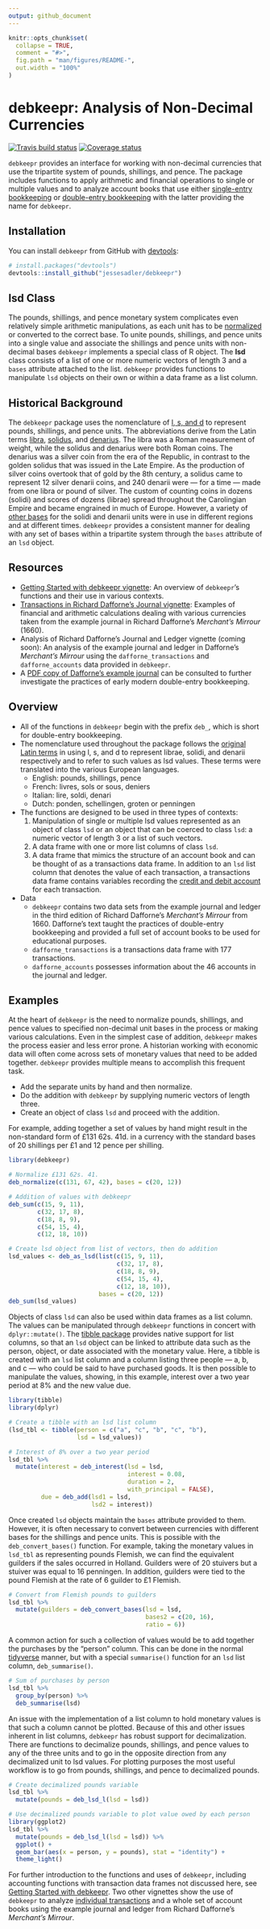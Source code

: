 ```yaml
---
output: github_document
---
```


<!-- README.md is generated from README.Rmd. Please edit that file -->

```r
knitr::opts_chunk$set(
  collapse = TRUE,
  comment = "#>",
  fig.path = "man/figures/README-",
  out.width = "100%"
)
```

# debkeepr: Analysis of Non-Decimal Currencies

[![Travis build status](https://travis-ci.org/jessesadler/debkeepr.svg?branch=master)](https://travis-ci.org/jessesadler/debkeepr)
[![Coverage status](https://codecov.io/gh/jessesadler/debkeepr/branch/master/graph/badge.svg)](https://codecov.io/github/jessesadler/debkeepr?branch=master)

`debkeepr` provides an interface for working with non-decimal currencies that use the tripartite system of pounds, shillings, and pence. The package includes functions to apply arithmetic and financial operations to single or multiple values and to analyze account books that use either [single-entry bookkeeping](https://en.wikipedia.org/wiki/Single-entry_bookkeeping_system) or [double-entry bookkeeping](https://en.wikipedia.org/wiki/Double-entry_bookkeeping_system) with the latter providing the name for `debkeepr`.

## Installation
You can install `debkeepr` from GitHub with [devtools](https://github.com/hadley/devtools):

```r
# install.packages("devtools")
devtools::install_github("jessesadler/debkeepr")
```

## lsd Class
The pounds, shillings, and pence monetary system complicates even relatively simple arithmetic manipulations, as each unit has to be [normalized](https://en.wikipedia.org/wiki/Arithmetic#Compound_unit_arithmetic) or converted to the correct base. To unite pounds, shillings, and pence units into a single value and associate the shillings and pence units with non-decimal bases `debkeepr` implements a special class of R object. The **lsd** class consists of a list of one or more numeric vectors of length 3 and a `bases` attribute attached to the list. `debkeepr` provides functions to manipulate `lsd` objects on their own or within a data frame as a list column.

## Historical Background
The `debkeepr` package uses the nomenclature of [l, s, and d](https://en.wikipedia.org/wiki/%C2%A3sd) to represent pounds, shillings, and pence units. The abbreviations derive from the Latin terms [libra](https://en.wikipedia.org/wiki/French_livre), [solidus](https://en.wikipedia.org/wiki/Solidus_(coin)), and [denarius](https://en.wikipedia.org/wiki/Denarius). The libra was a Roman measurement of weight, while the solidus and denarius were both Roman coins. The denarius was a silver coin from the era of the Republic, in contrast to the golden solidus that was issued in the Late Empire. As the production of silver coins overtook that of gold by the 8th century, a solidus came to represent 12 silver denarii coins, and 240 denarii were — for a time — made from one libra or pound of silver. The custom of counting coins in dozens (solidi) and scores of dozens (librae) spread throughout the Carolingian Empire and became engrained in much of Europe. However, a variety of [other bases](https://en.wikipedia.org/wiki/Non-decimal_currency) for the solidi and denarii units were in use in different regions and at different times. `debkeepr` provides a consistent manner for dealing with any set of bases within a tripartite system through the `bases` attribute of an `lsd` object.

## Resources
- [Getting Started with debkeepr vignette](https://jessesadler.github.io/debkeepr/articles/debkeepr.html): An overview of `debkeepr`’s functions and their use in various contexts.
- [Transactions in Richard Dafforne's Journal vignette](https://jessesadler.github.io/debkeepr/articles/transactions.html): Examples of financial and arithmetic calculations dealing with various currencies taken from the example journal in Richard Dafforne’s *Merchant’s Mirrour* (1660).
- Analysis of Richard Dafforne’s Journal and Ledger vignette (coming soon): An analysis of the example journal and ledger in Dafforne’s *Merchant’s Mirrour* using the `dafforne_transactions` and `dafforne_accounts` data provided in `debkeepr`.
- A [PDF copy of Dafforne’s example journal](https://github.com/jessesadler/debkeepr/blob/master/data-raw/dafforne-journal.pdf) can be consulted to further investigate the practices of early modern double-entry bookkeeping.

## Overview
- All of the functions in `debkeepr` begin with the prefix `deb_`, which is short for double-entry bookkeeping.
- The nomenclature used throughout the package follows the [original Latin terms](https://en.wikipedia.org/wiki/%C2%A3sd) in using l, s, and d to represent librae, solidi, and denarii respectively and to refer to such values as lsd values. These terms were translated into the various European languages.
	- English: pounds, shillings, pence
	- French: livres, sols or sous, deniers
	- Italian: lire, soldi, denari
	- Dutch: ponden, schellingen, groten or penningen
- The functions are designed to be used in three types of contexts:
	1. Manipulation of single or multiple lsd values represented as an object of class `lsd` or an object that can be coerced to class `lsd`: a numeric vector of length 3 or a list of such  vectors.
	2. A data frame with one or more list columns of class `lsd`.
	3. A data frame that mimics the structure of an account book and can be thought of as a transactions data frame. In addition to an `lsd` list column that denotes the value of each transaction, a transactions data frame contains variables recording the [credit and debit account](https://en.wikipedia.org/wiki/Debits_and_credits) for each transaction.
- Data
	- `debkeepr` contains two data sets from the example journal and ledger in the third edition of Richard Dafforne's *Merchant's Mirrour* from 1660. Dafforne’s text taught the practices of double-entry bookkeeping and provided a full set of account books to be used for educational purposes.
	- `dafforne_transactions` is a transactions data frame with 177 transactions.
	- `dafforne_accounts` possesses information about the 46 accounts in the journal and ledger.

## Examples
At the heart of `debkeepr` is the need to normalize pounds, shillings, and pence values to specified non-decimal unit bases in the process or making various calculations. Even in the simplest case of addition, `debkeepr` makes the process easier and less error prone. A historian working with economic data will often come across sets of monetary values that need to be added together. `debkeepr` provides multiple means to accomplish this frequent task.

- Add the separate units by hand and then normalize.
- Do the addition with `debkeepr` by supplying numeric vectors of length three.
- Create an object of class `lsd` and proceed with the addition.

For example, adding together a set of values by hand might result in the non-standard form of £131 62s. 41d. in a currency with the standard bases of 20 shillings per £1 and 12 pence per shilling.

```r
library(debkeepr)

# Normalize £131 62s. 41.
deb_normalize(c(131, 67, 42), bases = c(20, 12))

# Addition of values with debkeepr
deb_sum(c(15, 9, 11),
        c(32, 17, 8),
        c(18, 8, 9),
        c(54, 15, 4),
        c(12, 18, 10))

# Create lsd object from list of vectors, then do addition
lsd_values <- deb_as_lsd(list(c(15, 9, 11),
                              c(32, 17, 8),
                              c(18, 8, 9),
                              c(54, 15, 4),
                              c(12, 18, 10)),
                         bases = c(20, 12))
deb_sum(lsd_values)
```

Objects of class `lsd` can also be used within data frames as a list column. The values can be manipulated through `debkeepr` functions in concert with `dplyr::mutate()`. The [tibble package](https://tibble.tidyverse.org) provides native support for list columns, so that an `lsd` object can be linked to attribute data such as the person, object, or date associated with the monetary value. Here, a tibble is created with an `lsd` list column and a column listing three people — a, b, and c — who could be said to have purchased goods. It is then possible to manipulate the values, showing, in this example, interest over a two year period at 8% and the new value due.

```r
library(tibble)
library(dplyr)

# Create a tibble with an lsd list column
(lsd_tbl <- tibble(person = c("a", "c", "b", "c", "b"),
                   lsd = lsd_values))

# Interest of 8% over a two year period
lsd_tbl %>% 
  mutate(interest = deb_interest(lsd = lsd,
                                 interest = 0.08,
                                 duration = 2,
                                 with_principal = FALSE),
         due = deb_add(lsd1 = lsd,
                       lsd2 = interest))
```

Once created `lsd` objects maintain the `bases` attribute provided to them. However, it is often necessary to convert between currencies with different bases for the shillings and pence units. This is possible with the `deb_convert_bases()` function. For example, taking the monetary values in `lsd_tbl` as representing pounds Flemish, we can find the equivalent guilders if the sales occurred in Holland. Guilders were of 20 stuivers but a stuiver was equal to 16 penningen. In addition, guilders were tied to the pound Flemish at the rate of 6 guilder to £1 Flemish.

```r
# Convert from Flemish pounds to guilders
lsd_tbl %>% 
  mutate(guilders = deb_convert_bases(lsd = lsd,
                                      bases2 = c(20, 16),
                                      ratio = 6))
```

A common action for such a collection of values would be to add together the purchases by the “person” column. This can be done in the normal [tidyverse](https://tidyverse.org) manner, but with a special `summarise()` function for an `lsd` list column, `deb_summarise()`.

```r
# Sum of purchases by person
lsd_tbl %>% 
  group_by(person) %>% 
  deb_summarise(lsd)
```

An issue with the implementation of a list column to hold monetary values is that such a column cannot be plotted. Because of this and other issues inherent in list columns, `debkeepr` has robust support for decimalization. There are functions to decimalize pounds, shillings, and pence values to any of the three units and to go in the opposite direction from any decimalized unit to lsd values. For plotting purposes the most useful workflow is to go from pounds, shillings, and pence to decimalized pounds.

```r
# Create decimalized pounds variable
lsd_tbl %>% 
  mutate(pounds = deb_lsd_l(lsd = lsd))

# Use decimalized pounds variable to plot value owed by each person
library(ggplot2)
lsd_tbl %>% 
  mutate(pounds = deb_lsd_l(lsd = lsd)) %>% 
  ggplot() + 
  geom_bar(aes(x = person, y = pounds), stat = "identity") + 
  theme_light()
```

For further introduction to the functions and uses of `debkeepr`, including accounting functions with transaction data frames not discussed here, see [Getting Started with debkeepr](https://jessesadler.github.io/debkeepr/articles/debkeepr.html). Two other vignettes show the use of `debkeepr` to analyze [individual transactions](https://jessesadler.github.io/debkeepr/articles/transactions.html) and a whole set of account books using the example journal and ledger from Richard Dafforne’s *Merchant’s Mirrour*.
